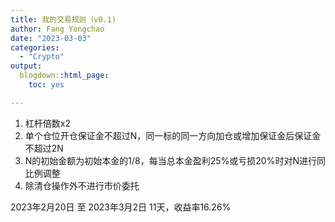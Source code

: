 ```yaml
---
title: 我的交易规则（v0.1)
author: Fang Yongchao
date: "2023-03-03"
categories:
  - "Crypto"
output:
  blogdown::html_page:
    toc: yes

---
```


1. 杠杆倍数x2
1. 单个仓位开仓保证金不超过N，同一标的同一方向加仓或增加保证金后保证金不超过2N
1. N的初始金额为初始本金的1/8，每当总本金盈利25%或亏损20%时对N进行同比例调整
1. 除清仓操作外不进行市价委托

2023年2月20日 至 2023年3月2日 11天，收益率16.26%